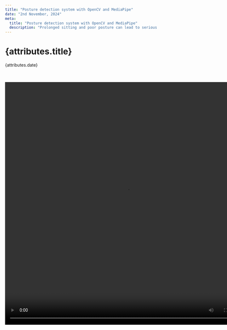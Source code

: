 ```yaml
---
title: "Posture detection system with OpenCV and MediaPipe"
date: "2nd November, 2024"
meta:
  title: "Posture detection system with OpenCV and MediaPipe"
  description: "Prolonged sitting and poor posture can lead to serious health issues. This post explores how to build a real-time posture detection system using OpenCV and MediaPipe to promote better posture."
---
```


# {attributes.title}

{attributes.date}

<br />
<br />


<video src={postureDetection} width="800" height="800" controls />

## Understanding the concept

Our goal is to use computer vision to detect a person’s posture and determine whether they are sitting upright or slouching. We achieve this by

- Capturing frames from the webcam.
- Using MediaPipe's Pose Detection model to identify key body landmarks.
- Calculating the angle between the **shoulders** and the **nose** to determine the posture.
- Alerting the user with a sound if poor posture is detected consistently.

<div
  style={{
    background: "gainsboro",
    padding: "1px 25px 1px 25px",
    borderRadius: "10px",
    fontWeight: 600,
  }}
>
  _Before we dive in to the code, we need to be mindful about the security and
  privacy aspects, since we are using webcam to detect the posture, other
  applications who have access to webcam can make use of it, we need to check
  the necessary permissions of the webcam to make sure we are safe._
</div>

<br />

## Prerequisites

Before we dive into the code, we need to make sure below packages are installed. Using <a href="https://docs.python.org/3/library/venv.html" target="_blank">venv</a> is highly recommended

- Python (version 3.6+)
- OpenCV (pip install opencv-python)
- MediaPipe (pip install mediapipe)
- Numpy (pip install numpy)

## Step-by-Step implementation

Let's break down the implementation into manageable parts.

### 1. Importing libraries

```python
import cv2
import mediapipe as mp
import numpy as np
```

Let's begin by importing the necessary libraries

- OpenCV for capturing video and processing frames.
- MediaPipe for pose detection.
- Numpy for mathematical operations.

### 2. Initialize MediaPipe pose

```python
mp_pose = mp.solutions.pose
pose = mp_pose.Pose(static_image_mode=False, model_complexity=0, enable_segmentation=False, min_detection_confidence=0.5)
mp_drawing = mp.solutions.drawing_utils
```

Here, we set up the MediaPipe Pose object with the desired configurations. Keeping in mind the memory consumption the configurations used here does not bring out complete features of MediaPipe,
even with this lesser configuration the results were accurate every time.

- **static_image_mode=False**: For video input.
- **model_complexity=0**: A simpler model to save computation resources.
- **enable_segmentation=False**: Disables segmentation to reduce processing time.
- **min_detection_confidence=0.5**: Only landmarks detected with at least 50% confidence are used.

### 3. Define angle calculation

```python
def calculate_angle(a, b, c):
    a = np.array(a)
    b = np.array(b)
    c = np.array(c)
    radians = np.arctan2(c[1] - b[1], c[0] - b[0]) - np.arctan2(a[1] - b[1], a[0] - b[0])
    angle = np.abs(radians * 180.0 / np.pi)
    if angle > 180.0:
        angle = 360 - angle
    return angle
```

_**calculate_angle(a,b,c)**_ function computes the angle between three points in 2D space to check the posture. We will explore more about the 3 parameters a,b and c later in the post. The first three lines of the function converts the points to NumPy arrays for easier mathematical calculations,
in the next two lines we use trigonometry (<a href="https://numpy.org/doc/2.0/reference/generated/numpy.arctan2.html#numpy.arctan2" target="_blank">arctan2</a>) to calculate the angle in radians and converts it to degrees and finally we adjust the angle to always be between 0 and 180 degrees.

The angle should be between 0 and 180 degrees because it represents the measurement between two vectors formed by three points (in our case, the coordinates of body landmarks like shoulders and nose).
When calculating angles using vectors, the output can range from 0 to 360 degrees. However, in the context of posture detection, angle greater than 180 degrees don't make physical sense for evaluating the alignment of the body. A posture angle will always be in the range of 0 to 180 degrees since the human body cannot naturally fold backward beyond 180 degrees in this scenario.

Also limiting the angle to a 0-180 degree range simplifies the analysis and interpretation of the posture. If the angle exceeds 180 degrees, we take the complement (360 - angle) to ensure we're measuring the smaller angle between the two vectors, which is more relevant for posture assessment.

Hence, by keeping the angle between 0 and 180 degrees, we can accurately determine whether someone is slouching or sitting Straight.

### 4. Initialize webcam and other necessary variables

```python
lower_angle_limit = 38
upper_angle_limit = 44

capture = cv2.VideoCapture(0)
```

**lower_angle_limit** and **upper_angle_limit** are the angle between the 3 points, two shoulders points and nose. We need to change these values based on our conditions, like placement of webcam, sitting position etc.
**cv2.VideoCapture(0)** is used to capture the video throw the webcam

### 5. While loop for processing the video

```python
while capture.isOpened():
    ret, frame = capture.read()
    if not ret:
        break

    image = cv2.cvtColor(frame, cv2.COLOR_BGR2RGB)
    results = pose.process(image)
    if results.pose_landmarks:
        mp_drawing.draw_landmarks(image, results.pose_landmarks, mp_pose.POSE_CONNECTIONS)

        landmarks = results.pose_landmarks.landmark

        shoulder_left = [landmarks[mp_pose.PoseLandmark.LEFT_SHOULDER].x,
                         landmarks[mp_pose.PoseLandmark.LEFT_SHOULDER].y]
        shoulder_right = [landmarks[mp_pose.PoseLandmark.RIGHT_SHOULDER].x,
                          landmarks[mp_pose.PoseLandmark.RIGHT_SHOULDER].y]
        nose = [landmarks[mp_pose.PoseLandmark.NOSE].x, landmarks[mp_pose.PoseLandmark.NOSE].y]

        angle = calculate_angle(shoulder_left, nose, shoulder_right)

        if angle > upper_angle_limit or angle < lower_angle_limit:
          cv2.putText(image, "Sit Straight!", (50, 50), cv2.FONT_HERSHEY_SIMPLEX, 1, (0, 0, 255), 2)

    cv2.imshow("Posture Detection", image)
    if cv2.waitKey(10) & 0xFF == ord('q'):
        break
```

From the capture we check if the webcam is opened, _**capture.isOpened()**_ returns **True** if the webcam is opened and **False** otherwise.
**ret** and **frame** are output of _**capture.read()**_, **ret** is a boolean which will be **True** if the OpenCV library is able to capture the next frame, **False** otherwise and **frame** is the next frame that is captured, it is the **NumPy array** if the frame is successfully read or **None** if **ret** is **False**. Hence we are exiting if **ret** is **False**.

_**cv2.cvtColor(frame, cv2.COLOR_BGR2RGB)**_ is used to covert the **frame** to RGB format, as media pipe requires the image to be in RGB, by default OpenCV captures the image in BGR format. It is then processed _**pose.process(image)**_
and if the results of the processing has **pose_landmarks** we proceed with our calculation.

_**mp_drawing.draw_landmarks(image, results.pose_landmarks, mp_pose.POSE_CONNECTIONS)**_ is function provided by MediaPipe's drawing utility, it takes an image and draws landmarks and connections (like a skeleton) to illustrate key points on the body and how they are connected.
**image** is the image/frame on which we want to draw the landmarks and pose connections. **results.pose_landmarks** contains the detected pose landmarks, which are key points on the human body such as the nose, shoulders, elbows, hips, knees, etc **(red dots)**. It will have the coordinates (x, y, z) of each key point, which are used to draw the landmarks.
**mp_pose.POSE_CONNECTIONS** is a predefined set of connections that specify how the landmarks are connected to form a human skeleton, it defines which points are connected to represent arms, legs, the torso, etc **(white lines)**.

<img
  src={posturePoseLandmarks}
  alt="posture-pose-landmarks"
  width="812px"
  height="268px"
/>

From the landmarks we get **shoulder_left**, **shoulder_right** and **nose** which are the python lists containing the x and y coordinates of the respective body landmarks.
These are provided to the _**calculate_angle(shoulder_left, nose, shoulder_right)**_ function to get the angle, it measures the angle at the nose between the lines connecting shoulder_left to nose and nose to shoulder_right. This configuration makes sense because we are interested in how the person's posture is positioned relative to the nose, as it gives a natural orientation for posture analysis.

In the next if condition based on the angle we show a text on the image "Sit Straight!". We can change the **upper_angle_limit** and **lower_angle_limit** values based on our conditions, like placement of webcam, sitting position etc. We can print the angle to the console and move the webcam or ourselves to the best posture position and based on the angle value we can update the upper and lower limits

<img
  src={postureSitStraight}
  alt="posture-sit-straight"
  width="812px"
  height="268px"
/>

In the **if cv2.waitKey(10) & 0xFF == ord('q'):** condition we are checking if user presses **q** key, if the key is pressed we quit the program

## Enhancements

With the above logic we are able to identify the posture and show a text on the video "Sit Straight!", but in a real world use case this is not user friendly, a user won't be looking at the video all the time to check the
"Sit Straight!" text and correct the posture and rendering the video all the time will consume memory, we will work on memory consumption later in the post.

### 1. Using sound instead of the text

In real world use case it makes to have a specific sound played when we move out of posture, this can be easily achieved with use the os module, we import the os module and using **afplay** command line utility we play the sound. **afplay** works on mac, we can use respective utility on different systems to achieve the same.

```python
import os
...
...
while capture.isOpened():
  ...
  ...
  if results.pose_landmarks:
    ...
    ...
    if angle > upper_angle_limit or angle < lower_angle_limit:
      os.system('afplay ./sound.wav')
    ...
    ...
```

We have to replace **cv2.putText(image, "Sit Straight!", (50, 50), cv2.FONT_HERSHEY_SIMPLEX, 1, (0, 0, 255), 2)** with **os.system('afplay ./posture-alert.wav')**, this is a blocking call, that means until the full sound is played the loop won't continue, recommendation is use to a sound which is less than 1 sec in duration.

### 2. Exiting the program when the screen is locked

With the above code the program will keep on running even when we lock the screen, which is not needed, we can detect the screen lock and end the program. On mac we have **Quartz** module which will help in that.

```python
import Quartz
...
...
def is_screen_locked():
    """Check if the screen is locked (display is off)."""
    # Get display status using psutil
    d = Quartz.CGSessionCopyCurrentDictionary()
    if 'CGSSessionScreenIsLocked' in d.keys():
        return True
    return False
...
...
while capture.isOpened():
    if is_screen_locked():
        print("Screen is locked. Exiting...")
        break
    ...
    ...
```

After the while we will check if the screen is locked and break out of the program. To start the program again multiple ways can be used, based on our comfort that can be achieved, leaving that out now as that will complicate this post.

### 3. Reducing the memory usage

- **Closing the video playback**. Playing the video along in the foreground won't help in anyway once we figure out the upper and lower angles, so it makes sense to not the play the video and reduce some memory consumption. We can remove **cv2.imshow("Posture Detection", image)** to achieve this.

- **Reducing the resolution of the video captured**. After we get the **capture = cv2.VideoCapture(0)** we can use the below code to set the resolution. The below code will capture the video in 240p resolution. If we decide to go with this we also need to alter the upper and lower limit angle.

```python
...
...
capture = cv2.VideoCapture(0)
capture.set(cv2.CAP_PROP_FRAME_HEIGHT, 240)
capture.set(cv2.CAP_PROP_FRAME_WIDTH, 426)
...
...
```

- **Run the processing on every 30th loop**. Currently we run the processing on every loop which can be memory intensive, we can reduce this by running the processing on every 30th loop or 60th loop based on our use case.

```python
...
...
loop_counter = 0
loop_skip_interval = 30
...
...
while capture.isOpened():
  ...
  ...
  loop_counter += 1
  if loop_counter % loop_skip_interval != 0:
      continue
  ...
  ...
```
